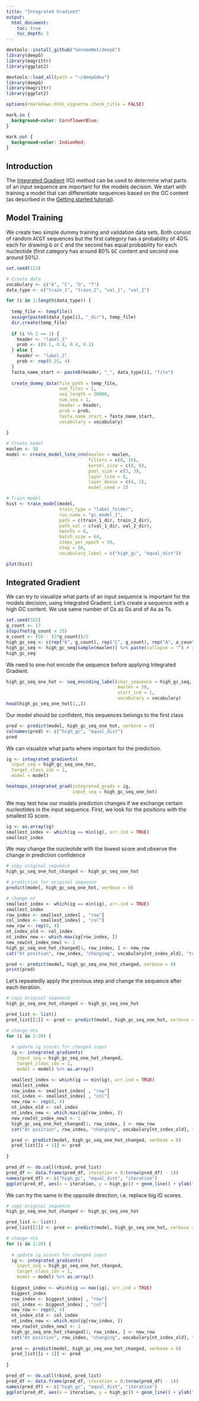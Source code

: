 ```yaml
---
title: "Integrated Gradient"
output:
  html_document:
    toc: true
    toc_depth: 3
---
```


```r
devtools::install_github("GenomeNet/deepG")
library(deepG)
library(magrittr)
library(ggplot2)
```

```r
devtools::load_all(path = "~/deepGdev")
library(deepG)
library(magrittr)
library(ggplot2)
```
```r
options(rmarkdown.html_vignette.check_title = FALSE)
```

```css
mark.in {
  background-color: CornflowerBlue;
}

mark.out {
  background-color: IndianRed;
}

```

## Introduction 

The  <a href="https://arxiv.org/abs/1703.01365">Integrated Gradient</a> (IG) method can be used to determine what parts of an input sequence are important for the models decision.
We start with training a model that can differentiate sequences based on the GC content 
(as described in the <a href="getting_started.html">Getting started tutorial</a>). 


## Model Training

We create two simple dummy training and validation data sets. Both consist of random <tt>ACGT</tt> sequences but the first category has 
a probability of 40% each for drawing <tt>G</tt> or <tt>C</tt> and the second has equal probability for each nucleotide (first category has around 80% <tt>GC</tt> content and second one around 50%).   

```r
set.seed(123)

# Create data 
vocabulary <- c("A", "C", "G", "T")
data_type <- c("train_1", "train_2", "val_1", "val_2")

for (i in 1:length(data_type)) {
  
  temp_file <- tempfile()
  assign(paste0(data_type[i], "_dir"), temp_file)
  dir.create(temp_file)
  
  if (i %% 2 == 1) {
    header <- "label_1"
    prob <- c(0.1, 0.4, 0.4, 0.1)
  } else {
    header <- "label_2"
    prob <- rep(0.25, 4)
  }
  fasta_name_start <- paste0(header, "_", data_type[i], "file")
  
  create_dummy_data(file_path = temp_file,
                    num_files = 1,
                    seq_length = 20000, 
                    num_seq = 1,
                    header = header,
                    prob = prob,
                    fasta_name_start = fasta_name_start,
                    vocabulary = vocabulary)
  
}

# Create model
maxlen <- 50
model <- create_model_lstm_cnn(maxlen = maxlen,
                               filters = c(8, 16),
                               kernel_size = c(8, 8),
                               pool_size = c(3, 3),
                               layer_lstm = 8,
                               layer_dense = c(4, 2),
                               model_seed = 3)

# Train model
hist <- train_model(model,
                    train_type = "label_folder",
                    run_name = "gc_model_1",
                    path = c(train_1_dir, train_2_dir),
                    path_val = c(val_1_dir, val_2_dir),
                    epochs = 6, 
                    batch_size = 64,
                    steps_per_epoch = 50, 
                    step = 50, 
                    vocabulary_label = c("high_gc", "equal_dist"))

plot(hist)
```


## Integrated Gradient

We can try to visualize what parts of an input sequence is important for the models decision, using Integrated Gradient.
Let's create a sequence with a high GC content. We use same number of Cs as Gs and of As as Ts.

```r
set.seed(321)
g_count <- 17
stopifnot(g_count < 25)
a_count <- (50 - (2*g_count))/2  
high_gc_seq <- c(rep("G", g_count), rep("C", g_count), rep("A", a_count), rep("T", a_count))
high_gc_seq <- high_gc_seq[sample(maxlen)] %>% paste(collapse = "") # shuffle nt order
high_gc_seq
```

We need to one-hot encode the sequence before applying Integrated Gradient.

```r
high_gc_seq_one_hot <- seq_encoding_label(char_sequence = high_gc_seq,
                                          maxlen = 50,
                                          start_ind = 1,
                                          vocabulary = vocabulary)
head(high_gc_seq_one_hot[1,,])
```

Our model should be confident, this sequences belongs to the first class

```r
pred <- predict(model, high_gc_seq_one_hot, verbose = 0)
colnames(pred) <- c("high_gc", "equal_dist")
pred
```

We can visualize what parts where important for the prediction.

```r
ig <- integrated_gradients(
  input_seq = high_gc_seq_one_hot,
  target_class_idx = 1,
  model = model)

heatmaps_integrated_grad(integrated_grads = ig,
                         input_seq = high_gc_seq_one_hot)
```

We may test how our models prediction changes if we exchange certain nucleotides in the input sequence.
First, we look for the positions with the smallest IG score.

```r
ig <- as.array(ig)
smallest_index <- which(ig == min(ig), arr.ind = TRUE)
smallest_index
```

We may change the nucleotide with the lowest score and observe the change in prediction confidence

```r
# copy original sequence
high_gc_seq_one_hot_changed <- high_gc_seq_one_hot 

# prediction for original sequence
predict(model, high_gc_seq_one_hot, verbose = 0)

# change nt
smallest_index <- which(ig == min(ig), arr.ind = TRUE)
smallest_index
row_index <- smallest_index[ , "row"]
col_index <- smallest_index[ , "col"]               
new_row <- rep(0, 4)
nt_index_old <- col_index
nt_index_new <- which.max(ig[row_index, ])
new_row[nt_index_new] <- 1
high_gc_seq_one_hot_changed[1, row_index, ] <- new_row
cat("At position", row_index, "changing", vocabulary[nt_index_old], "to", vocabulary[nt_index_new], "\n")

pred <- predict(model, high_gc_seq_one_hot_changed, verbose = 0)
print(pred)
```

Let's repeatedly apply the previous step and change the sequence after each iteration.

```r
# copy original sequence
high_gc_seq_one_hot_changed <- high_gc_seq_one_hot 

pred_list <- list()
pred_list[[1]] <- pred <- predict(model, high_gc_seq_one_hot, verbose = 0)

# change nts
for (i in 1:20) {
  
  # update ig scores for changed input
  ig <- integrated_gradients(
    input_seq = high_gc_seq_one_hot_changed,
    target_class_idx = 1,
    model = model) %>% as.array()

  smallest_index <- which(ig == min(ig), arr.ind = TRUE)
  smallest_index
  row_index <- smallest_index[ , "row"]
  col_index <- smallest_index[ , "col"]               
  new_row <- rep(0, 4)
  nt_index_old <- col_index
  nt_index_new <- which.max(ig[row_index, ])
  new_row[nt_index_new] <- 1
  high_gc_seq_one_hot_changed[1, row_index, ] <- new_row
  cat("At position", row_index, "changing", vocabulary[nt_index_old], "to", vocabulary[nt_index_new], "\n")

  pred <- predict(model, high_gc_seq_one_hot_changed, verbose = 0)
  pred_list[[i + 1]] <- pred 
 
}

pred_df <- do.call(rbind, pred_list)
pred_df <- data.frame(pred_df, iteration = 0:(nrow(pred_df) - 1))
names(pred_df) <- c("high_gc", "equal_dist", "iteration")
ggplot(pred_df, aes(x = iteration, y = high_gc)) + geom_line() + ylab("high GC confidence")

```

We can try the same in the opposite direction, i.e. replace big IG scores.

```r
# copy original sequence
high_gc_seq_one_hot_changed <- high_gc_seq_one_hot 

pred_list <- list()
pred_list[[1]] <- pred <- predict(model, high_gc_seq_one_hot, verbose = 0)

# change nts
for (i in 1:20) {
  
  # update ig scores for changed input
  ig <- integrated_gradients(
    input_seq = high_gc_seq_one_hot_changed,
    target_class_idx = 1,
    model = model) %>% as.array()
  
  biggest_index <- which(ig == max(ig), arr.ind = TRUE)
  biggest_index
  row_index <- biggest_index[ , "row"]
  col_index <- biggest_index[ , "col"]               
  new_row <- rep(0, 4)
  nt_index_old <- col_index
  nt_index_new <- which.min(ig[row_index, ])
  new_row[nt_index_new] <- 1
  high_gc_seq_one_hot_changed[1, row_index, ] <- new_row
  cat("At position", row_index, "changing", vocabulary[nt_index_old], "to", vocabulary[nt_index_new], "\n")
  
  pred <- predict(model, high_gc_seq_one_hot_changed, verbose = 0)
  pred_list[[i + 1]] <- pred 
 
}

pred_df <- do.call(rbind, pred_list)
pred_df <- data.frame(pred_df, iteration = 0:(nrow(pred_df) - 1))
names(pred_df) <- c("high_gc", "equal_dist", "iteration")
ggplot(pred_df, aes(x = iteration, y = high_gc)) + geom_line() + ylab("high GC confidence")
```
